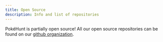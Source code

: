 ```yaml
---
title: Open Source
description: Info and list of repositories
---
```



PokéHunt is partially open source! All our open source repositories can be found on our [github organization](https://github.com/pokehunt-xyz).

<LinkCard
  title="pokehunt-xyz"
  href="https://github.com/pokehunt-xyz/pokehunt-xyz"
  description="Reporting bugs and feature requests"
/>

<LinkCard
  title="discord"
  href="https://github.com/pokehunt-xyz/discord"
  description="Code for the Discord bot/client"
/>

<LinkCard
  title="telegram"
  href="https://github.com/pokehunt-xyz/telegram"
  description="Code for the Telegram bot/client"
/>

<LinkCard
  title="website"
  href="https://github.com/pokehunt-xyz/website"
  description="Code for the website"
/>

<LinkCard
  title="documentation"
  href="https://github.com/pokehunt-xyz/documentation"
  description="Code for this documentation website"
/>

